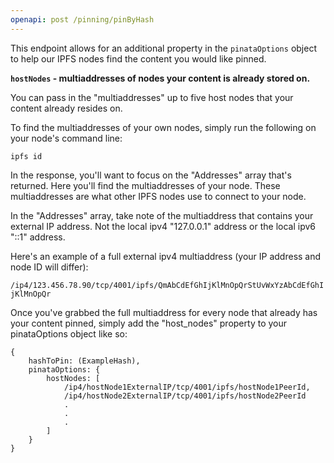```yaml
---
openapi: post /pinning/pinByHash
---
```


This endpoint allows for an additional property in the `pinataOptions` object to help our IPFS nodes find the content you would like pinned. 

**`hostNodes` - multiaddresses of nodes your content is already stored on.** 

You can pass in the "multiaddresses" up to five host nodes that your content already resides on.

To find the multiaddresses of your own nodes, simply run the following on your node's command line:

`ipfs id`

In the response, you'll want to focus on the "Addresses" array that's returned. Here you'll find the multiaddresses of your node. These multiaddresses are what other IPFS nodes use to connect to your node.

In the "Addresses" array, take note of the multiaddress that contains your external IP address. Not the local ipv4 "127.0.0.1" address or the local ipv6 "::1" address.

Here's an example of a full external ipv4 multiaddress (your IP address and node ID will differ):

`/ip4/123.456.78.90/tcp/4001/ipfs/QmAbCdEfGhIjKlMnOpQrStUvWxYzAbCdEfGhIjKlMnOpQr`

Once you've grabbed the full multiaddress for every node that already has your content pinned, simply add the "host\_nodes" property to your pinataOptions object like so:

```
{
    hashToPin: (ExampleHash),
    pinataOptions: {
        hostNodes: [
            /ip4/hostNode1ExternalIP/tcp/4001/ipfs/hostNode1PeerId,
            /ip4/hostNode2ExternalIP/tcp/4001/ipfs/hostNode2PeerId
            .
            .
            .
        ]
    }
}
```


